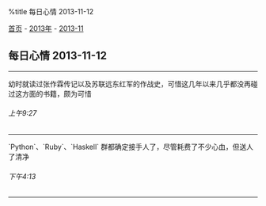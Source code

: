%title 每日心情 2013-11-12

[[../../../index|首页]] - [[../index|2013年]] - [[index|2013-11]]
==每日心情 2013-11-12==
----
幼时就读过张作霖传记以及苏联远东红军的作战史，可惜这几年以来几乎都没再碰过这方面的书籍，颇为可惜
======上午9:27======
----
`Python`、`Ruby`、`Haskell` 群都确定接手人了，尽管耗费了不少心血，但送人了清净
======下午4:13======
----
